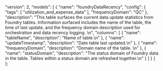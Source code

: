   "version": 2,
  "models": [
    {
      "name": "foundryDataRecency",
      "config": {
        "tags": [
          "utilization_and_expense_data"
        ],
        "frequencyDomain": "QC"
      },
      "description": "This table surfaces the current data update statistics from Foundry tables. Information surfaced includes the name of the table, the time of last update, and the frequency domain description used for orchestration and data recency logging. \n",
      "columns": [
        {
          "name": "tableName",
          "description": "Name of table.\n"
        },
        {
          "name": "updateTimestamp",
          "description": "Date table last updated.\n"
        },
        {
          "name": "frequencyDomain",
          "description": "Domain name of the table. \n"
        },
        {
          "name": "statusDomain",
          "description": "The status domain of Foundry data in the table. Tables within a status domain are refreshed together.\n"
        }
      ]
    }
  ]
};
